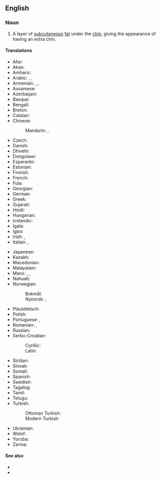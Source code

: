==English==

===Noun===
{{en-noun}}

# A layer of [[subcutaneous]] [[fat]] under the [[chin]], giving the appearance of having an extra chin.

====Translations====
{{trans-top|a layer of fat under the chin}}
* Afar: {{t-needed|aa}}
* Akan: {{t-needed|ak}}
* Amharic: {{t-needed|am}}
* Arabic: {{t|ar|ذِقْن مُزْدَوِج}}, {{t+|ar|لُغْد|m}}, {{t|ar|غَبَب|m}}
* Armenian: {{t+|hy|կրկնակզակ}}, {{t+|hy|խպիպ}}, {{t+|hy|բոխախ}}
* Assamese: {{t-needed|as}}
* Azerbaijani: {{t+|az|buxaq}}
* Basque: {{t|eu|kokozpeko}}
* Bengali: {{t-needed|bn}}
* Breton: {{t+|br|adelgezh|f}}
* Catalan: {{t+|ca|papada|f}}
* Chinese:
*: Mandarin: {{t+|cmn|雙下巴|sc=Hani}}, {{t+|cmn|双下巴|tr=shuāngxiàba|sc=Hani}}
* Czech: {{t-needed|cs}}
* Danish: {{t|da|dobbelthage|c}}
* Dhivehi: {{t-needed|dv}}
* Dongolawi: {{t-needed|kzh}}
* Esperanto: {{t|eo|duobla mentono}}
* Estonian: {{t-needed|et}}
* Finnish: {{t+|fi|kaksoisleuka}}
* French: {{t+|fr|double menton|m}}
* Fula: {{t-needed|ff}}
* Georgian: {{t+|ka|ღაბაბი}}
* German: {{t+|de|Doppelkinn|n}}
* Greek: {{t+|el|διπλοσάγονο|n}}
* Gujarati: {{t-needed|gu}}
* Hindi: {{t-needed|hi}}
* Hungarian: {{t+|hu|toka}}
* Icelandic: {{t+|is|undirhaka|f}}
* Igala: {{t-needed|igl}}
* Igbo: {{t-needed|ig}}
* Irish: {{t|ga|preiceall|f}}, {{t|ga|athsmig|f}}
* Italian: {{t|it|doppio mento}}, {{t|it|pappagorgia|f}}
{{trans-mid}}
* Japanese: {{t|ja|二重顎|tr=にじゅうあご, nijūago, ふたえあご, futaeago|sc=Jpan}}
* Kazakh: {{t|kk|бұғақ}}
* Macedonian: {{t|mk|подбрадок|m}}
* Malayalam: {{t-needed|ml}}
* Manx: {{t|gv|aa-smeggyl|f}}, {{t|gv|aa-smeggin|m}}, {{t|gv|smeggyl ghooblit|f}}
* Nahuatl: {{t|nah|quechnacayotl}}
* Norwegian:
*: Bokmål: {{t|nb|dobbelthake|m|f}}
*: Nynorsk: {{t|nn|dobbelhake|f}}, {{t|nn|dobbelthake|f}}
* Plautdietsch: {{t|pdt|Kwoda|m}}
* Polish: {{t+|pl|podwójny podbródek|m}}
* Portuguese: {{t|pt|queixo duplo|m}}, {{t+|pt|papo|m}}
* Romanian: {{t+|ro|gușă}}, {{t+|ro|bărbie dublă|f}}
* Russian: {{t|ru|двойно́й подборо́док|f}}
* Serbo-Croatian:
*: Cyrillic: {{t|sh|по̀двољак|m}}
*: Latin: {{t+|sh|pòdvoljak|m}}
* Sicilian: {{t+|scn|buccularu|m}}
* Slovak: {{t|sk|dvojitá brada|f}}
* Somali: {{t-needed|so}}
* Spanish: {{t+|es|papada|f}}
* Swedish: {{t+|sv|dubbelhaka|c}}
* Tagalog: {{t|tl|kabil}}
* Tamil: {{t-needed|ta}}
* Telugu: {{t-needed|te}}
* Turkish:
*: Ottoman Turkish: {{t|ota|گردان|tr=gerdan}}
*: Modern Turkish: {{t+|tr|gerdan}}
* Ukrainian: {{t|uk|подві́йне підборі́ддя|n}}
* Wolof: {{t-needed|wo}}
* Yoruba: {{t-needed|yo}}
* Zarma: {{t-needed|dje}}
{{trans-bottom}}

====See also====
* {{l|en|butt chin}}
* {{l|en|have more chins than a Chinese phone book}}

{{C|en|Anatomy|Face}}